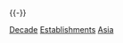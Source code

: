 {{portal|亞洲}}
{{-}}
{{See also|:Category:各年代亞洲廢除}}

[[Category:亞洲建立|Decade]]
[[Category:各年代亞洲|Establishments]]
[[Category:各年代各大洲建立|Asia]]